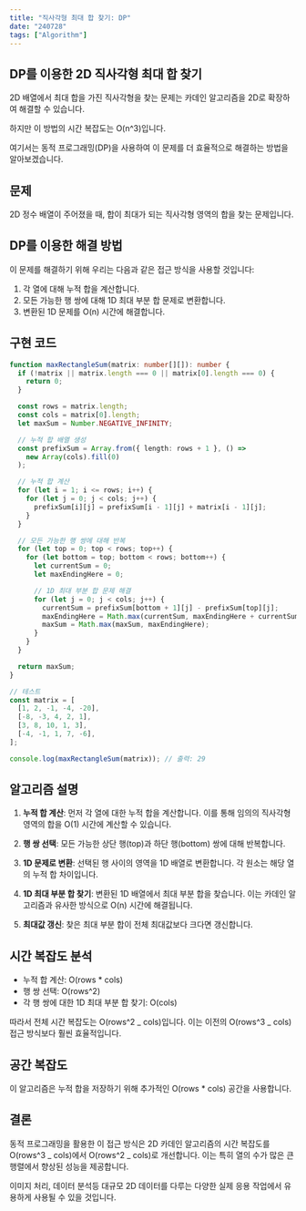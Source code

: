 ```yaml
---
title: "직사각형 최대 합 찾기: DP"
date: "240728"
tags: ["Algorithm"]
---
```


## DP를 이용한 2D 직사각형 최대 합 찾기

2D 배열에서 최대 합을 가진 직사각형을 찾는 문제는 카데인 알고리즘을 2D로 확장하여 해결할 수 있습니다.

하지만 이 방법의 시간 복잡도는 O(n^3)입니다.

여기서는 동적 프로그래밍(DP)을 사용하여 이 문제를 더 효율적으로 해결하는 방법을 알아보겠습니다.

## 문제

2D 정수 배열이 주어졌을 때, 합이 최대가 되는 직사각형 영역의 합을 찾는 문제입니다.

## DP를 이용한 해결 방법

이 문제를 해결하기 위해 우리는 다음과 같은 접근 방식을 사용할 것입니다:

1. 각 열에 대해 누적 합을 계산합니다.
2. 모든 가능한 행 쌍에 대해 1D 최대 부분 합 문제로 변환합니다.
3. 변환된 1D 문제를 O(n) 시간에 해결합니다.

## 구현 코드

```typescript
function maxRectangleSum(matrix: number[][]): number {
  if (!matrix || matrix.length === 0 || matrix[0].length === 0) {
    return 0;
  }

  const rows = matrix.length;
  const cols = matrix[0].length;
  let maxSum = Number.NEGATIVE_INFINITY;

  // 누적 합 배열 생성
  const prefixSum = Array.from({ length: rows + 1 }, () =>
    new Array(cols).fill(0)
  );

  // 누적 합 계산
  for (let i = 1; i <= rows; i++) {
    for (let j = 0; j < cols; j++) {
      prefixSum[i][j] = prefixSum[i - 1][j] + matrix[i - 1][j];
    }
  }

  // 모든 가능한 행 쌍에 대해 반복
  for (let top = 0; top < rows; top++) {
    for (let bottom = top; bottom < rows; bottom++) {
      let currentSum = 0;
      let maxEndingHere = 0;

      // 1D 최대 부분 합 문제 해결
      for (let j = 0; j < cols; j++) {
        currentSum = prefixSum[bottom + 1][j] - prefixSum[top][j];
        maxEndingHere = Math.max(currentSum, maxEndingHere + currentSum);
        maxSum = Math.max(maxSum, maxEndingHere);
      }
    }
  }

  return maxSum;
}

// 테스트
const matrix = [
  [1, 2, -1, -4, -20],
  [-8, -3, 4, 2, 1],
  [3, 8, 10, 1, 3],
  [-4, -1, 1, 7, -6],
];

console.log(maxRectangleSum(matrix)); // 출력: 29
```

## 알고리즘 설명

1. **누적 합 계산**: 먼저 각 열에 대한 누적 합을 계산합니다. 이를 통해 임의의 직사각형 영역의 합을 O(1) 시간에 계산할 수 있습니다.

2. **행 쌍 선택**: 모든 가능한 상단 행(top)과 하단 행(bottom) 쌍에 대해 반복합니다.

3. **1D 문제로 변환**: 선택된 행 사이의 영역을 1D 배열로 변환합니다. 각 원소는 해당 열의 누적 합 차이입니다.

4. **1D 최대 부분 합 찾기**: 변환된 1D 배열에서 최대 부분 합을 찾습니다. 이는 카데인 알고리즘과 유사한 방식으로 O(n) 시간에 해결됩니다.

5. **최대값 갱신**: 찾은 최대 부분 합이 전체 최대값보다 크다면 갱신합니다.

## 시간 복잡도 분석

- 누적 합 계산: O(rows \* cols)
- 행 쌍 선택: O(rows^2)
- 각 행 쌍에 대한 1D 최대 부분 합 찾기: O(cols)

따라서 전체 시간 복잡도는 O(rows^2 _ cols)입니다. 이는 이전의 O(rows^3 _ cols) 접근 방식보다 훨씬 효율적입니다.

## 공간 복잡도

이 알고리즘은 누적 합을 저장하기 위해 추가적인 O(rows \* cols) 공간을 사용합니다.

## 결론

동적 프로그래밍을 활용한 이 접근 방식은 2D 카데인 알고리즘의 시간 복잡도를 O(rows^3 _ cols)에서 O(rows^2 _ cols)로 개선합니다. 이는 특히 열의 수가 많은 큰 행렬에서 향상된 성능을 제공합니다.

이미지 처리, 데이터 분석등 대규모 2D 데이터를 다루는 다양한 실제 응용 작업에서 유용하게 사용될 수 있을 것입니다.
